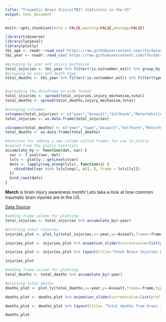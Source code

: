 ```yaml
---
title: "Traumatic Brain Injury(TBI) statistics in the US"
output: html_document
---
```


```r
knitr::opts_chunk$set(echo = FALSE,warning=FALSE,message=FALSE)
```


```r
library(tidyverse)
library(lazyeval)
library(plotly)
tbi_age <- readr::read_csv('https://raw.githubusercontent.com/rfordatascience/tidytuesday/master/data/2020/2020-03-24/tbi_age.csv')
tbi_year <- readr::read_csv('https://raw.githubusercontent.com/rfordatascience/tidytuesday/master/data/2020/2020-03-24/tbi_year.csv')

#grouping by year and injury mechanism 
total_injuries <- tbi_year %>% filter(!is.na(number_est)) %>% group_by(year,injury_mechanism) %>% summarize(total=sum(number_est))
#grouping by year and death type
total_deaths <- tbi_year %>% filter(!is.na(number_est)) %>% filter(type=="Deaths") %>% group_by(year,type,injury_mechanism) %>% summarize(total=sum(number_est))


#spreading the dataframe to wide format 
total_injuries <- spread(total_injuries,injury_mechanism,total)
total_deaths <- spread(total_deaths,injury_mechanism,total)

#changing colnames 
colnames(total_injuries) <- c("year","Assault","Selfharm","MotorVehicle_Crashes","Nomechanism","Other_unintentionalinjury","Unintentional_falls","Unintentionallystruck")
total_injuries <- as.data.frame(total_injuries)

colnames(total_deaths) <- c("year","type","Assault","Selfharm","MotorVehicle_Crashes","Nomechanism", "Other_unintentionalinjury","Unintentional_falls","Unintentionallystruck")
total_deaths <- as.data.frame(total_deaths)

#function for adding a new column called frames for use in plotly 
#copied from the plotly tutorials
accumulate_by <- function(dat, var) {
  var <- f_eval(var, dat)
  lvls <- plotly:::getLevels(var)
  dats <- lapply(seq_along(lvls), function(x) {
    cbind(dat[var %in% lvls[seq(1, x)], ], frame = lvls[[x]])
  })
  bind_rows(dats)
}

```

**March** is brain injury awareness month!
Lets taka a look at how common traumatic brain injuries are in the US.

[Data Source](https://www.cdc.gov/traumaticbraininjury/pdf/TBI-Surveillance-Report-FINAL_508.pdf)

```r

#adding frame column for plotting
total_injuries <- total_injuries %>% accumulate_by(~year)

#plotting total injuries 
injuries_plot <- plot_ly(total_injuries,x=~year,y=~Assault,frame=~frame,type="scatter",mode="plines",name="Assault") %>% add_trace(y=~Selfharm,type="scatter",mode="plines",name="Selfharm") %>% add_trace(y=~MotorVehicle_Crashes,type="scatter",mode="plines",name="Motor Vehicle Crashes") %>% add_trace(y=~Nomechanism,type="scatter",mode="plines",name="No mechanism") %>% add_trace(y=~Other_unintentionalinjury,type="scatter",mode="plines",name="Other unintentinal injury") %>% add_trace(y=~Unintentional_falls,type="scatter",mode="plines",name="Unintentional falls") %>% add_trace(y=~Unintentionallystruck,type="scatter",mode="plines",name="Unintentionally struck")

injuries_plot <- injuries_plot %>% animation_slider(currentvalue=list(prefix="Year "))

injuries_plot <- injuries_plot %>% layout(title="Total Brain Injuries by mechanism") %>% layout(yaxis=list(title=""))

injuries_plot
```


```r

#adding frame column for plotting 
total_deaths <- total_deaths %>% accumulate_by(~year)

#plotting total deaths 
deaths_plot <- plot_ly(total_deaths,x=~year,y=~Assault,frame=~frame,type="scatter",mode="plines",name="Assault") %>% add_trace(y=~Selfharm,type="scatter",mode="plines",name="Selfharm") %>% add_trace(y=~MotorVehicle_Crashes,type="scatter",model="plines",name="Motor Vehicle Crashes") %>% add_trace(y=~Nomechanism,type="scatter",model="plines",name="No mechanism") %>% add_trace(y=~Other_unintentionalinjury,type="scatter",model="plines",name="Other unintentinal injury") %>% add_trace(y=~Unintentional_falls,type="scatter",model="plines",name="Unintentional falls") %>% add_trace(y=~Unintentionallystruck,type="scatter",model="plines",name="Unintentionally struck")

deaths_plot <- deaths_plot %>% animation_slider(currentvalue=list(prefix="Year "))

deaths_plot <- deaths_plot %>% layout(title= "Total deaths from brain injuries by mechanism") %>% layout(yaxis=list(title=""))

deaths_plot
```


